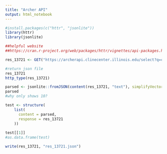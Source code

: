 ---
title: "Archer API"
output: html_notebook
---

```{r}
#install.packages(c("httr", "jsonlite"))
library(httr)
library(jsonlite)

##helpful website
##https://cran.r-project.org/web/packages/httr/vignettes/api-packages.html
```

```{r}

res_13721 <- GET("https://archerapi.clinecenter.illinois.edu/select?q=content:(Algeria%20AND%20(civil%20war%20OR%20internal%20conflict%20OR%20civil%20conflict))&fl=aid,title,source_name&fq=source_name:BulkLexisNexis%20OR%20BulkLexisNexis_v2&wt=json&key=f0b1137a-2b2b-4252-bcaf-9436d1f4b01e")


```

```{r}
#return json file
res_13721 
http_type(res_13721)

```

```{r}

parsed <- jsonlite::fromJSON(content(res_13721, "text"), simplifyVector = FALSE)
parsed
#why only shows 10?
```

```{r}

test <- structure(
    list(
      content = parsed,
      response = res_13721
    ))
    
test[[1]]
#as.data.frame(test)

write(res_13721, "res_13721.json")

```


